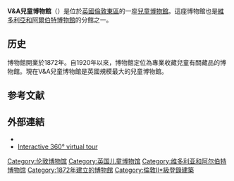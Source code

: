{{Infobox museum
| name            = Young V&A
| image           = V&A Museum of Childhood.jpg
| pushpin_map     =UK
| map_type        = London
| coordinates     = {{coord|51.528889|-0.055|type:landmark_region:GB|format=dms|display=inline,title}}
| established     = {{Start date and age|1872|df=yes}}
| collection      = 
| location        = 伦敦[[贝思纳尔格林|贝思纳尔格林]]
| visitors        = 386,944（2019）<ref name="ALVA 2019 visitor numbers">{{cite web |title=ALVA - Association of Leading Visitor Attractions |url=https://www.alva.org.uk/details.cfm?p=423 |website=www.alva.org.uk |access-date=27 October 2020}}</ref>
| director        = Gina Koutsika
| publictransit   = 
| website         = {{official URL}}
| embedded        = {{Infobox designation list
| embed                   = yes
| designation1            = Grade II*
| designation1_offname    = 
| designation1_type       = 
| designation1_criteria   = 
| designation1_date       = 1973年9月27日
| delisted1_date          = 
| designation1_partof     = 
| designation1_number     = {{NHLE|num=1357777|short=yes}}
| designation1_free1name  = 面积
| designation1_free1value = {{convert|1.5|acre|m2}}
}}
}}
'''V&A兒童博物館'''（{{lang-en|Young V&A；原名V&A Museum of Childhood}}）是位於[[英國|英國]][[倫敦東區|倫敦東區]]的一座[[兒童博物館|兒童博物館]]。這座博物館也是[[維多利亞和阿爾伯特博物館|維多利亞和阿爾伯特博物館]]的分館之一。

==历史==
博物館開業於1872年。自1920年以來，博物館定位為專業收藏兒童有關藏品的博物館。現在V&A兒童博物館是英國規模最大的兒童博物館。

==参考文献==
{{reflist}}
==外部連結==
{{Commons category|Victoria and Albert Museum of Childhood}}
*{{Official website|http://www.museumofchildhood.org.uk/}}
*[https://web.archive.org/web/20121227080907/http://www.revolvingpicture.com/virtual-tours/moc/ Interactive 360° virtual tour]

[[Category:伦敦博物馆|Category:伦敦博物馆]]
[[Category:英国儿童博物馆|Category:英国儿童博物馆]]
[[Category:维多利亚和阿尔伯特博物馆|Category:维多利亚和阿尔伯特博物馆]]
[[Category:1872年建立的博物館|Category:1872年建立的博物館]]
[[Category:倫敦II*級登錄建築|Category:倫敦II*級登錄建築]]